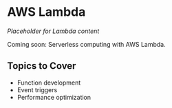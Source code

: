 # AWS Lambda

*Placeholder for Lambda content*

Coming soon: Serverless computing with AWS Lambda.

## Topics to Cover
- Function development
- Event triggers
- Performance optimization